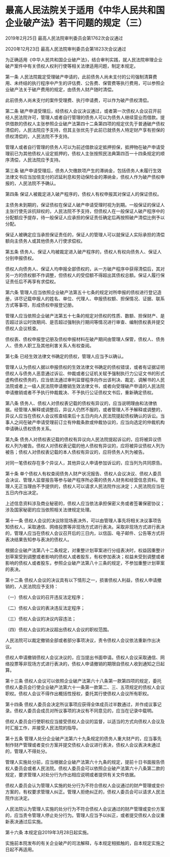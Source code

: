 # 最高人民法院关于适用《中华人民共和国企业破产法》若干问题的规定（三）

2019年2月25日 最高人民法院审判委员会第1762次会议通过

2020年12月23日 最高人民法院审判委员会第1823次会议通过

  

为正确适用《中华人民共和国企业破产法》，结合审判实践，就人民法院审理企业破产案件中有关债权人权利行使等相关法律适用问题，制定本规定。

第一条 人民法院裁定受理破产申请的，此前债务人尚未支付的公司强制清算费用、未终结的执行程序中产生的评估费、公告费、保管费等执行费用，可以参照企业破产法关于破产费用的规定，由债务人财产随时清偿。

此前债务人尚未支付的案件受理费、执行申请费，可以作为破产债权清偿。

第二条 破产申请受理后，经债权人会议决议通过，或者第一次债权人会议召开前经人民法院许可，管理人或者自行管理的债务人可以为债务人继续营业而借款。提供借款的债权人主张参照企业破产法第四十二条第四项的规定优先于普通破产债权清偿的，人民法院应予支持，但其主张优先于此前已就债务人特定财产享有担保的债权清偿的，人民法院不予支持。

管理人或者自行管理的债务人可以为前述借款设定抵押担保，抵押物在破产申请受理前已为其他债权人设定抵押的，债权人主张按照民法典第四百一十四条规定的顺序清偿，人民法院应予支持。

第三条 破产申请受理后，债务人欠缴款项产生的滞纳金，包括债务人未履行生效法律文书应当加倍支付的迟延利息和劳动保险金的滞纳金，债权人作为破产债权申报的，人民法院不予确认。

第四条 保证人被裁定进入破产程序的，债权人有权申报其对保证人的保证债权。

主债务未到期的，保证债权在保证人破产申请受理时视为到期。一般保证的保证人主张行使先诉抗辩权的，人民法院不予支持，但债权人在一般保证人破产程序中的分配额应予提存，待一般保证人应承担的保证责任确定后再按照破产清偿比例予以分配。

保证人被确定应当承担保证责任的，保证人的管理人可以就保证人实际承担的清偿额向主债务人或其他债务人行使求偿权。

第五条 债务人、保证人均被裁定进入破产程序的，债权人有权向债务人、保证人分别申报债权。

债权人向债务人、保证人均申报全部债权的，从一方破产程序中获得清偿后，其对另一方的债权额不作调整，但债权人的受偿额不得超出其债权总额。保证人履行保证责任后不再享有求偿权。

第六条 管理人应当依照企业破产法第五十七条的规定对所申报的债权进行登记造册，详尽记载申报人的姓名、单位、代理人、申报债权额、担保情况、证据、联系方式等事项，形成债权申报登记册。

管理人应当依照企业破产法第五十七条的规定对债权的性质、数额、担保财产、是否超过诉讼时效期间、是否超过强制执行期间等情况进行审查、编制债权表并提交债权人会议核查。

债权表、债权申报登记册及债权申报材料在破产期间由管理人保管，债权人、债务人、债务人职工及其他利害关系人有权查阅。

第七条 已经生效法律文书确定的债权，管理人应当予以确认。

管理人认为债权人据以申报债权的生效法律文书确定的债权错误，或者有证据证明债权人与债务人恶意通过诉讼、仲裁或者公证机关赋予强制执行力公证文书的形式虚构债权债务的，应当依法通过审判监督程序向作出该判决、裁定、调解书的人民法院或者上一级人民法院申请撤销生效法律文书，或者向受理破产申请的人民法院申请撤销或者不予执行仲裁裁决、不予执行公证债权文书后，重新确定债权。

第八条 债务人、债权人对债权表记载的债权有异议的，应当说明理由和法律依据。经管理人解释或调整后，异议人仍然不服的，或者管理人不予解释或调整的，异议人应当在债权人会议核查结束后十五日内向人民法院提起债权确认的诉讼。当事人之间在破产申请受理前订立有仲裁条款或仲裁协议的，应当向选定的仲裁机构申请确认债权债务关系。

第九条 债务人对债权表记载的债权有异议向人民法院提起诉讼的，应将被异议债权人列为被告。债权人对债权表记载的他人债权有异议的，应将被异议债权人列为被告；债权人对债权表记载的本人债权有异议的，应将债务人列为被告。

对同一笔债权存在多个异议人，其他异议人申请参加诉讼的，应当列为共同原告。

第十条 单个债权人有权查阅债务人财产状况报告、债权人会议决议、债权人委员会决议、管理人监督报告等参与破产程序所必需的债务人财务和经营信息资料。管理人无正当理由不予提供的，债权人可以请求人民法院作出决定；人民法院应当在五日内作出决定。

上述信息资料涉及商业秘密的，债权人应当依法承担保密义务或者签署保密协议；涉及国家秘密的应当依照相关法律规定处理。

第十一条 债权人会议的决议除现场表决外，可以由管理人事先将相关决议事项告知债权人，采取通信、网络投票等非现场方式进行表决。采取非现场方式进行表决的，管理人应当在债权人会议召开后的三日内，以信函、电子邮件、公告等方式将表决结果告知参与表决的债权人。

根据企业破产法第八十二条规定，对重整计划草案进行分组表决时，权益因重整计划草案受到调整或者影响的债权人或者股东，有权参加表决；权益未受到调整或者影响的债权人或者股东，参照企业破产法第八十三条的规定，不参加重整计划草案的表决。

第十二条 债权人会议的决议具有以下情形之一，损害债权人利益，债权人申请撤销的，人民法院应予支持：

（一）债权人会议的召开违反法定程序；

（二）债权人会议的表决违反法定程序；

（三）债权人会议的决议内容违法；

（四）债权人会议的决议超出债权人会议的职权范围。

人民法院可以裁定撤销全部或者部分事项决议，责令债权人会议依法重新作出决议。

债权人申请撤销债权人会议决议的，应当提出书面申请。债权人会议采取通信、网络投票等非现场方式进行表决的，债权人申请撤销的期限自债权人收到通知之日起算。

第十三条 债权人会议可以依照企业破产法第六十八条第一款第四项的规定，委托债权人委员会行使企业破产法第六十一条第一款第二、三、五项规定的债权人会议职权。债权人会议不得作出概括性授权，委托其行使债权人会议所有职权。

第十四条 债权人委员会决定所议事项应获得全体成员过半数通过，并作成议事记录。债权人委员会成员对所议事项的决议有不同意见的，应当在记录中载明。

债权人委员会行使职权应当接受债权人会议的监督，以适当的方式向债权人会议及时汇报工作，并接受人民法院的指导。

第十五条 管理人处分企业破产法第六十九条规定的债务人重大财产的，应当事先制作财产管理或者变价方案并提交债权人会议进行表决，债权人会议表决未通过的，管理人不得处分。

管理人实施处分前，应当根据企业破产法第六十九条的规定，提前十日书面报告债权人委员会或者人民法院。债权人委员会可以依照企业破产法第六十八条第二款的规定，要求管理人对处分行为作出相应说明或者提供有关文件依据。

债权人委员会认为管理人实施的处分行为不符合债权人会议通过的财产管理或变价方案的，有权要求管理人纠正。管理人拒绝纠正的，债权人委员会可以请求人民法院作出决定。

人民法院认为管理人实施的处分行为不符合债权人会议通过的财产管理或变价方案的，应当责令管理人停止处分行为。管理人应当予以纠正，或者提交债权人会议重新表决通过后实施。

第十六条 本规定自2019年3月28日起实施。

实施前本院发布的有关企业破产的司法解释，与本规定相抵触的，自本规定实施之日起不再适用。